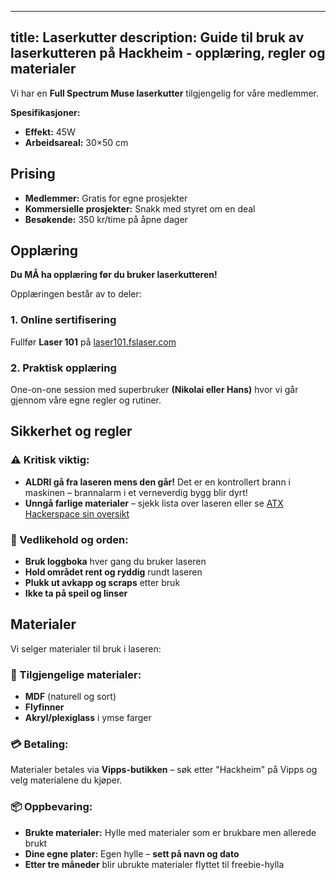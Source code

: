 
---
title: Laserkutter
description: Guide til bruk av laserkutteren på Hackheim - opplæring, regler og materialer
---

Vi har en **Full Spectrum Muse laserkutter** tilgjengelig for våre medlemmer.

**Spesifikasjoner:**
- **Effekt:** 45W
- **Arbeidsareal:** 30×50 cm

## Prising

- **Medlemmer:** Gratis for egne prosjekter
- **Kommersielle prosjekter:** Snakk med styret om en deal
- **Besøkende:** 350 kr/time på åpne dager

## Opplæring

**Du MÅ ha opplæring før du bruker laserkutteren!**

Opplæringen består av to deler:

### 1. Online sertifisering
Fullfør **Laser 101** på [laser101.fslaser.com](http://laser101.fslaser.com/)

### 2. Praktisk opplæring  
One-on-one session med superbruker **(Nikolai eller Hans)** hvor vi går gjennom våre egne regler og rutiner.

## Sikkerhet og regler

### ⚠️ Kritisk viktig:
- **ALDRI gå fra laseren mens den går!** Det er en kontrollert brann i maskinen – brannalarm i et verneverdig bygg blir dyrt!
- **Unngå farlige materialer** – sjekk lista over laseren eller se [ATX Hackerspace sin oversikt](http://atxhackerspace.org/wiki/Laser_Cutter_Materials)

### 🔧 Vedlikehold og orden:
- **Bruk loggboka** hver gang du bruker laseren
- **Hold området rent og ryddig** rundt laseren  
- **Plukk ut avkapp og scraps** etter bruk
- **Ikke ta på speil og linser**

## Materialer

Vi selger materialer til bruk i laseren:

### 🛒 Tilgjengelige materialer:
- **MDF** (naturell og sort)  
- **Flyfinner**
- **Akryl/plexiglass** i ymse farger

### 💳 Betaling:
Materialer betales via **Vipps-butikken** – søk etter "Hackheim" på Vipps og velg materialene du kjøper.

### 📦 Oppbevaring:
- **Brukte materialer:** Hylle med materialer som er brukbare men allerede brukt
- **Dine egne plater:** Egen hylle – **sett på navn og dato**
- **Etter tre måneder** blir ubrukte materialer flyttet til freebie-hylla
